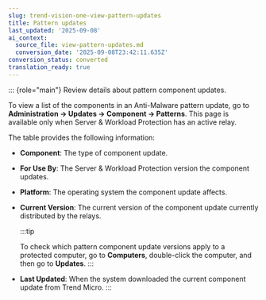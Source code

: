 ```yaml
---
slug: trend-vision-one-view-pattern-updates
title: Pattern updates
last_updated: '2025-09-08'
ai_context:
  source_file: view-pattern-updates.md
  conversion_date: '2025-09-08T23:42:11.635Z'
conversion_status: converted
translation_ready: true
---
```


::: {role="main"}
Review details about pattern component updates.

To view a list of the components in an Anti-Malware pattern update, go to **Administration → Updates → Component → Patterns**. This page is available only when Server & Workload Protection has an active relay.

The table provides the following information:

- **Component**: The type of component update.

- **For Use By**: The Server & Workload Protection version the component updates.

- **Platform**: The operating system the component update affects.

- **Current Version**: The current version of the component update currently distributed by the relays.

  :::tip

  To check which pattern component update versions apply to a protected computer, go to **Computers**, double-click the computer, and then go to **Updates**.
  :::

- **Last Updated**: When the system downloaded the current component update from Trend Micro.
:::
